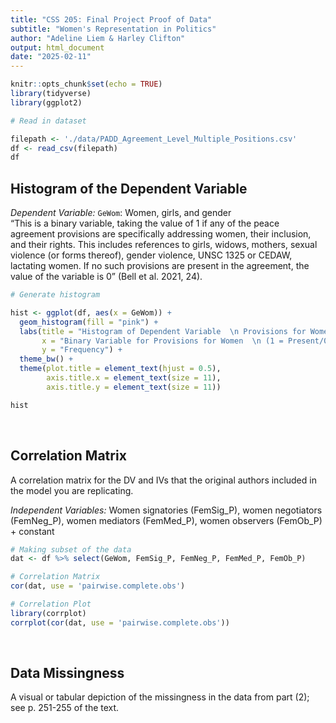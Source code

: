```yaml
---
title: "CSS 205: Final Project Proof of Data"
subtitle: "Women's Representation in Politics"
author: "Adeline Liem & Harley Clifton"
output: html_document
date: "2025-02-11"
---
```


```r
knitr::opts_chunk$set(echo = TRUE)
library(tidyverse)
library(ggplot2)
```

```r
# Read in dataset

filepath <- './data/PADD_Agreement_Level_Multiple_Positions.csv'
df <- read_csv(filepath)
df
```



## Histogram of the Dependent Variable

_Dependent Variable:_ `GeWom`: Women, girls, and gender  
“This is a binary variable, taking the value of 1 if any of the peace agreement provisions are specifically addressing women, their inclusion, and their rights. This includes references to girls, widows, mothers, sexual violence (or forms thereof), gender violence, UNSC 1325 or CEDAW, lactating women. If no such provisions are present in the agreement, the value of the variable is 0” (Bell et al. 2021, 24).  


```r
# Generate histogram

hist <- ggplot(df, aes(x = GeWom)) + 
  geom_histogram(fill = "pink") +
  labs(title = "Histogram of Dependent Variable  \n Provisions for Women",
       x = "Binary Variable for Provisions for Women  \n (1 = Present/0 = Absent)",
       y = "Frequency") +
  theme_bw() +
  theme(plot.title = element_text(hjust = 0.5),
        axis.title.x = element_text(size = 11),
        axis.title.y = element_text(size = 11))

hist
```

$~$

## Correlation Matrix

A correlation matrix for the DV and IVs that the original authors included in the model you are replicating.

_Independent Variables:_ Women signatories (FemSig_P), women negotiators (FemNeg_P), women mediators (FemMed_P), women observers (FemOb_P) + constant

```r
# Making subset of the data
dat <- df %>% select(GeWom, FemSig_P, FemNeg_P, FemMed_P, FemOb_P)

# Correlation Matrix
cor(dat, use = 'pairwise.complete.obs')

# Correlation Plot
library(corrplot)
corrplot(cor(dat, use = 'pairwise.complete.obs'))

```


$~$

## Data Missingness

A visual or tabular depiction of the missingness in the data from part (2); see p. 251-255 of the text.

```r

```

